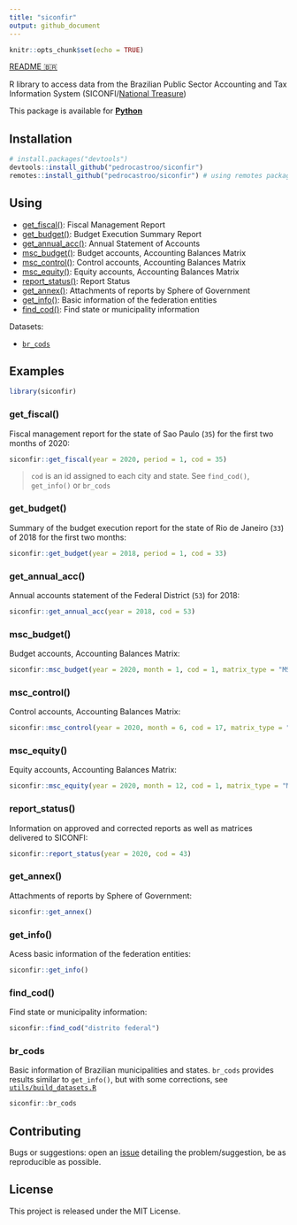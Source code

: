 ```yaml
---
title: "siconfir"
output: github_document
---
```


```r
knitr::opts_chunk$set(echo = TRUE)
```

[README 🇧🇷](README_pt-br.md)

R library to access data from the Brazilian Public Sector Accounting and Tax Information System (SICONFI/[National Treasure](https://www.gov.br/tesouronacional/en?set_language=en))

This package is available for [**Python**](https://github.com/pedrocastroo/siconfipy)

## Installation

```r
# install.packages("devtools")
devtools::install_github("pedrocastroo/siconfir")
remotes::install_github("pedrocastroo/siconfir") # using remotes package
```

## Using

- [get_fiscal()](#get_fiscal): Fiscal Management Report
- [get_budget()](#get_budget): Budget Execution Summary Report
- [get_annual_acc()](#get_annual_acc): Annual Statement of Accounts
- [msc_budget()](#msc_budget): Budget accounts, Accounting Balances Matrix
- [msc_control()](#msc_control): Control accounts, Accounting Balances Matrix
- [msc_equity()](#msc_equity): Equity accounts, Accounting Balances Matrix
- [report_status()](#report_status): Report Status
- [get_annex()](#get_annex): Attachments of reports by Sphere of Government
- [get_info()](#get_info): Basic information of the federation entities
- [find_cod()](#find_cod): Find state or municipality information

Datasets:

- [`br_cods`](#br_cods)

## Examples

```r
library(siconfir)
```

### get_fiscal(){#get_fiscal}

Fiscal management report for the state of Sao Paulo (`35`) for the first two months of 2020:

```r
siconfir::get_fiscal(year = 2020, period = 1, cod = 35)
```

> `cod` is an id assigned to each city and state. See `find_cod()`, `get_info()` or `br_cods`

### get_budget(){#get_budget}

Summary of the budget execution report for the state of Rio de Janeiro (`33`) of 2018 for the first two months:

```r
siconfir::get_budget(year = 2018, period = 1, cod = 33)
```

### get_annual_acc(){#get_annual_acc}

Annual accounts statement of the Federal District (`53`) for 2018:

```r
siconfir::get_annual_acc(year = 2018, cod = 53)
```

### msc_budget(){#msc_budget}

Budget accounts, Accounting Balances Matrix:

```r
siconfir::msc_budget(year = 2020, month = 1, cod = 1, matrix_type = "MSCC", class = 5, value = "period_change")
```

### msc_control(){#msc_control}

Control accounts, Accounting Balances Matrix:

```r
siconfir::msc_control(year = 2020, month = 6, cod = 17, matrix_type = "MSCC", class = 7, value = "ending_balance")
```

### msc_equity(){#msc_equity}

Equity accounts, Accounting Balances Matrix:

```r
siconfir::msc_equity(year = 2020, month = 12, cod = 1, matrix_type = "MSCE", class = 1, value = "beginning_balance") # cod = 1 is id of Brazil
```

### report_status(){#report_status}

Information on approved and corrected reports as well as matrices delivered to SICONFI:

```r
siconfir::report_status(year = 2020, cod = 43)
```

### get_annex(){#get_annex}

Attachments of reports by Sphere of Government:

```r
siconfir::get_annex()
```

### get_info(){#get_info}

Acess basic information of the federation entities:

```r
siconfir::get_info()
```

### find_cod(){#find_cod}

Find state or municipality information:

```r
siconfir::find_cod("distrito federal")
```

### br_cods{#br_cods}

Basic information of Brazilian municipalities and states. `br_cods` provides results similar to `get_info()`, but with some corrections, see [`utils/build_datasets.R`](utils/build_datasets.R)

```r
siconfir::br_cods
```

## Contributing

Bugs or suggestions: open an [issue](https://github.com/pedrocastroo/siconfir/issues) detailing the problem/suggestion, be as reproducible as possible.

## License

This project is released under the MIT License.